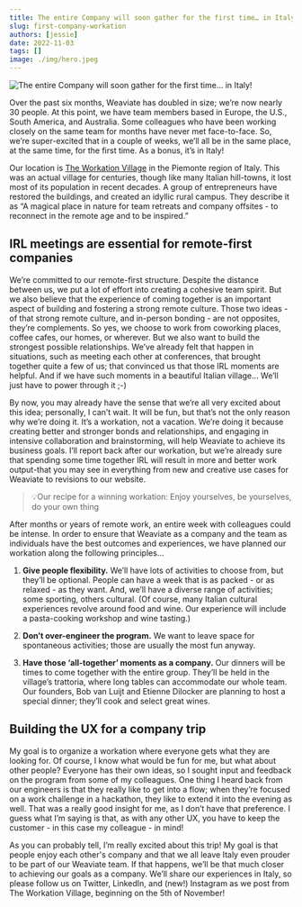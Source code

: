 ```yaml
---
title: The entire Company will soon gather for the first time… in Italy!
slug: first-company-workation
authors: [jessie]
date: 2022-11-03
tags: []
image: ./img/hero.jpeg
---
```

![The entire Company will soon gather for the first time… in Italy!](./img/hero.jpeg)

<!-- truncate -->

Over the past six months, Weaviate has doubled in size; we’re now nearly 30 people. At this point, we have team members based in Europe, the U.S., South America, and Australia. Some colleagues who have been working closely on the same team for months have never met face-to-face. So, we’re super-excited that in a couple of weeks, we’ll all be in the same place, at the same time, for the first time. As a bonus, it’s in Italy!

Our location is [The Workation Village](https://www.theworkationvillage.com/) in the Piemonte region of Italy. This was an actual village for centuries, though like many Italian hill-towns, it lost most of its population in recent decades. A group of entrepreneurs have restored the buildings, and created an idyllic rural campus. They describe it as “A magical place in nature for team retreats and company offsites - to reconnect in the remote age and to be inspired.” 

## IRL meetings are essential for remote-first companies

We’re committed to our remote-first structure. Despite the distance between us, we put a lot of effort into creating a cohesive team spirit. But we also believe that the experience of coming together is an important aspect of building and fostering a strong remote culture. Those two ideas - of that strong remote culture, and in-person bonding - are not opposites, they’re complements. So yes, we choose to work from coworking places, coffee cafes, our homes, or wherever. But we also want to build the strongest possible relationships. We’ve already felt that happen in situations, such as meeting each other at conferences, that brought together quite a few of us; that convinced us that those IRL moments are helpful. And if we have such moments in a beautiful Italian village… We’ll just have to power through it ;-)

By now, you may already have the sense that we’re all very excited about this idea; personally, I can’t wait. It will be fun, but that’s not the only reason why we’re doing it. It’s a workation, not a vacation. We’re doing it because creating better and stronger bonds and relationships, and engaging in intensive collaboration and brainstorming, will help Weaviate to achieve its business goals. I’ll report back after our workation, but we’re already sure that spending some time together IRL will result in more and better work output-that you may see in everything from new and creative use cases for Weaviate to revisions to our website.

> 💡Our recipe for a winning workation: Enjoy yourselves, be yourselves, do your own thing

After months or years of remote work, an entire week with colleagues could be intense. In order to ensure that Weaviate as a company and the team as individuals have the best outcomes and experiences, we have planned our workation along the following principles…

1. **Give people flexibility.** We’ll have lots of activities to choose from, but they’ll be optional. People can have a week that is as packed - or as relaxed - as they want. And, we’ll have a diverse range of activities; some sporting, others cultural. (Of course, many Italian cultural experiences revolve around food and wine. Our experience will include a pasta-cooking workshop and wine tasting.)

2. **Don’t over-engineer the program.** We want to leave space for spontaneous activities; those are usually the most fun anyway.

3. **Have those ‘all-together’ moments as a company.** Our dinners will be times to come together with the entire group. They’ll be held in the village’s trattoria, where long tables can accommodate our whole team. Our founders, Bob van Luijt and Etienne Dilocker are planning to host a special dinner; they’ll cook and select great wines. 

## Building the UX for a company trip

My goal is to organize a workation where everyone gets what they are looking for. Of course, I know what would be fun for me, but what about other people? Everyone has their own ideas, so I sought input and feedback on the program from some of my colleagues. One thing I heard back from our engineers is that they really like to get into a flow; when they’re focused on a work challenge in a hackathon, they like to extend it into the evening as well. That was a really good insight for me, as I don’t have that preference. I guess what I’m saying is that, as with any other UX, you have to keep the customer - in this case my colleague - in mind! 

As you can probably tell, I’m really excited about this trip! My goal is that people enjoy each other's company and that we all leave Italy even prouder to be part of our Weaviate team. If that happens, we’ll be that much closer to achieving our goals as a company. We’ll share our experiences in Italy, so please follow us on Twitter, LinkedIn, and (new!) Instagram as we post from The Workation Village, beginning on the 5th of November!